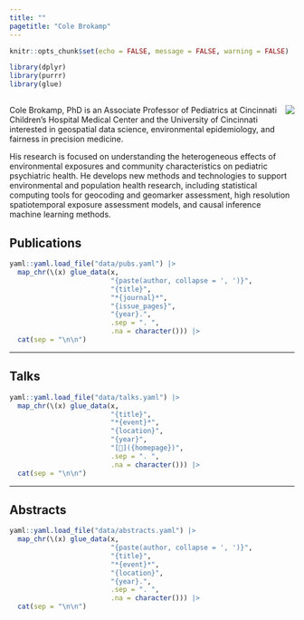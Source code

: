 ```yaml
---
title: ""
pagetitle: "Cole Brokamp"
---
```


```r
knitr::opts_chunk$set(echo = FALSE, message = FALSE, warning = FALSE)
```
```r
library(dplyr)
library(purrr)
library(glue)
```

##

<img src='assets/cole_circle.png' align='right' style="max-height: 270px">

Cole Brokamp, PhD is an Associate Professor of Pediatrics at Cincinnati Children’s Hospital Medical Center and the University of Cincinnati interested in geospatial data science, environmental epidemiology, and fairness in precision medicine.

His research is focused on understanding the heterogeneous effects of environmental exposures and community characteristics on pediatric psychiatric health. He develops new methods and technologies to support environmental and population health research, including statistical computing tools for geocoding and geomarker assessment, high resolution spatiotemporal exposure assessment models, and causal inference machine learning methods. 

## 

## Publications

```r
yaml::yaml.load_file("data/pubs.yaml") |>
  map_chr(\(x) glue_data(x,
                         "{paste(author, collapse = ', ')}",
                         "{title}",
                         "*{journal}*",
                         "{issue_pages}",
                         "{year}.",
                         .sep = ". ",
                         .na = character())) |>
  cat(sep = "\n\n")
```

<hr>

## Talks

```r
yaml::yaml.load_file("data/talks.yaml") |>
  map_chr(\(x) glue_data(x,
                         "{title}",
                         "*{event}*",
                         "{location}",
                         "{year}",
                         "[📄]({homepage})",
                         .sep = ". ",
                         .na = character())) |>
  cat(sep = "\n\n")
```

<hr>

## Abstracts

```r
yaml::yaml.load_file("data/abstracts.yaml") |>
  map_chr(\(x) glue_data(x,
                         "{paste(author, collapse = ', ')}",
                         "{title}",
                         "*{event}*",
                         "{location}",
                         "{year}.",
                         .sep = ". ",
                         .na = character())) |>
  cat(sep = "\n\n")
```
